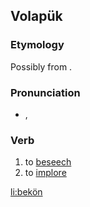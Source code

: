 ==Volapük==
===Etymology===
Possibly from {{term|beg||a request|lang=vo}}.

===Pronunciation===
* {{IPA|/beˈkøn/|lang=vo}}, {{SAMPA|/be"k2n/}}

===Verb===
{{infl|vo|verb}}

# to [[beseech]]
# to [[implore]]

[[li:bekön]]